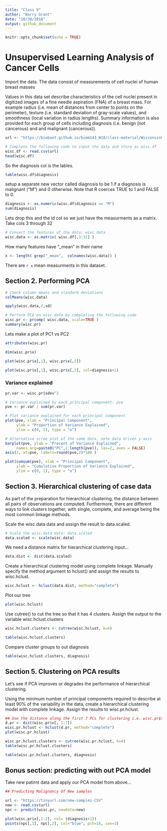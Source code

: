 ```yaml
---
title: "Class 9"
author: "Barry Grant"
date: "10/30/2018"
output: github_document
---
```


```r
knitr::opts_chunk$set(echo = TRUE)
```

# Unsupervised Learning Analysis of Cancer Cells

Import the data. The data consist of measurements of cell nuclei of human breast masses

Values in this data set describe characteristics of the cell nuclei present in digitized images of a fine needle aspiration (FNA) of a breast mass. For example radius (i.e. mean of distances from center to points on the perimeter), texture (i.e. standard deviation of gray-scale values), and smoothness (local variation in radius lengths). Summary information is also provided for each group of cells including diagnosis (i.e. benign (not cancerous) and and malignant (cancerous)).

```r
url <- "https://bioboot.github.io/bimm143_W18/class-material/WisconsinCancer.csv"

# Complete the following code to input the data and store as wisc.df
wisc.df <- read.csv(url)
head(wisc.df)
```

So the diagnosis col is the lables. 

```r
table(wisc.df$diagnosis)
```

 setup a separate new vector called diagnosis to be 1 if a diagnosis is malignant ("M") and 0 otherwise. Note that R coerces TRUE to 1 and FALSE to 0.
 
```r
diagnosis <- as.numeric(wisc.df$diagnosis == "M")
sum(diagnosis)
```
 

Lets drop this and the id col so we just have the measurments as a matrix. Take cols 3 through 32

```r
# Convert the features of the data: wisc.data
wisc.data <- as.matrix( wisc.df[,3:32] )
```


How many features have "_mean" in their name

```r
x <- length( grep("_mean",  colnames(wisc.data)) )
```

There are `r x` mean measurments in this dataset.


## Section 2. Performing PCA

```r
# Check column means and standard deviations
colMeans(wisc.data)
```

```r
apply(wisc.data,2,sd)
```


```r
# Perform PCA on wisc.data by completing the following code
wisc.pr <- prcomp( wisc.data, scale=TRUE )
summary(wisc.pr)
```

Lets make a plot of PC1 vs PC2

```r
attributes(wisc.pr)
```


```r
dim(wisc.pr$x)
```


```r
plot(wisc.pr$x[,1], wisc.pr$x[,2])
```


```r
plot(wisc.pr$x[,1], wisc.pr$x[,2], col=diagnosis+1)
```

### Variance explained

```r
pr.var <- wisc.pr$sdev^2

# Variance explained by each principal component: pve
pve <- pr.var / sum(pr.var)

# Plot variance explained for each principal component
plot(pve, xlab = "Principal Component", 
     ylab = "Proportion of Variance Explained", 
     ylim = c(0, 1), type = "o")
```


```r
# Alternative scree plot of the same data, note data driven y-axis
barplot(pve, ylab = "Precent of Variance Explained",
     names.arg=paste0("PC",1:length(pve)), las=2, axes = FALSE)
axis(2, at=pve, labels=round(pve,2)*100 )
```

```r
plot(cumsum(pve), xlab = "Principal Component", 
     ylab = "Cumulative Proportion of Variance Explained", 
     ylim = c(0, 1), type = "o")
```


## Section 3. Hierarchical clustering of case data

As part of the preparation for hierarchical clustering, the distance between all pairs of observations are computed. Furthermore, there are different ways to link clusters together, with single, complete, and average being the most common linkage methods.

Scale the wisc.data data and assign the result to data.scaled.

```r
# Scale the wisc.data data: data.scaled
data.scaled <- scale(wisc.data)
```

We need a distance matrix for hierarchical clustering input...

```r
data.dist <- dist(data.scaled)
```

Create a hierarchical clustering model using complete linkage. Manually specify the method argument to hclust() and assign the results to wisc.hclust.

```r
wisc.hclust <- hclust(data.dist, method="complete")

```

Plot our tree
```r
plot(wisc.hclust)
```

Use cutree() to cut the tree so that it has 4 clusters. Assign the output to the variable wisc.hclust.clusters

```r
wisc.hclust.clusters <- cutree(wisc.hclust, k=4)

table(wisc.hclust.clusters)
```

Compare cluster groups to out diagnosis

```r
table(wisc.hclust.clusters, diagnosis)
```




## Section 5. Clustering on PCA results

Let’s see if PCA improves or degrades the performance of hierarchical clustering.

Using the minimum number of principal components required to describe at least 90% of the variability in the data, create a hierarchical clustering model with complete linkage. Assign the results to wisc.pr.hclust.

```r
## Use the distance along the first 7 PCs for clustering i.e. wisc.pr$x[, 1:7]
d.pr <- dist(wisc.pr$x[, 1:7])
wisc.pr.hclust <- hclust(d.pr, method="complete")
plot(wisc.pr.hclust)
```



```r
wisc.pr.hclust.clusters <- cutree(wisc.pr.hclust, k=4)
table(wisc.pr.hclust.clusters)
```

```r
table(wisc.pr.hclust.clusters, diagnosis)

```


## Bonus section: predicting with out PCA model

Take new patirnt data and apply our PCA model from above...

```r
## Predicting Malignancy Of New samples  

url <- "https://tinyurl.com/new-samples-CSV"
new <- read.csv(url)
npc <- predict(wisc.pr, newdata=new)

plot(wisc.pr$x[,1:2], col= (diagnosis+1))
points(npc[,1], npc[,2], col="blue", pch=16, cex=3)

```

















